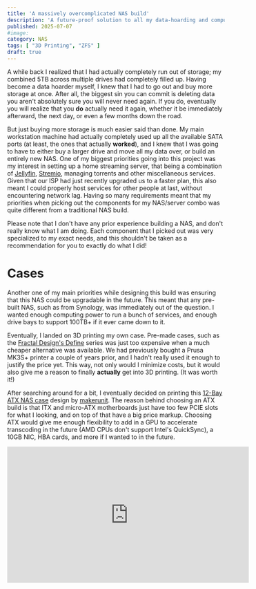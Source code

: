 ```yaml
---
title: 'A massively overcomplicated NAS build'
description: 'A future-proof solution to all my data-hoarding and compute needs'
published: 2025-07-07
#image:
category: NAS
tags: [ "3D Printing", "ZFS" ]
draft: true
---
```


A while back I realized that I had actually completely run out of storage; my combined 5TB across multiple drives had
completely filled up. Having become a data hoarder myself, I knew that I had to go out and buy more storage at once.
After all, the biggest sin you can commit is deleting data you aren't absolutely sure you will never need again.
If you do, eventually you will realize that you **do** actually need it again, whether it be immediately afterward,
the next day, or even a few months down the road.

But just buying more storage is much easier said than done. My main workstation machine had actually completely used up
all the available SATA ports (at least, the ones that actually **worked**), and I knew that I was going to have to either
buy a larger drive and move all my data over, or build an entirely new NAS. One of my biggest priorities going into
this project was my interest in setting up a home streaming server, that being a combination of [Jellyfin], [Stremio],
managing torrents and other miscellaneous services. Given that our ISP had just recently upgraded us to a faster
plan, this also meant I could properly host services for other people at last, without encountering network lag.
Having so many requirements meant that my priorities when picking out the components for my NAS/server combo was quite
different from a traditional NAS build.

Please note that I don't have any prior experience building a NAS, and don't really know what I am doing.
Each component that I picked out was very specialized to my exact needs, and this shouldn't be taken as a recommendation
for you to exactly do what I did!

# Cases

Another one of my main priorities while designing this build was ensuring that this NAS could be upgradable in the
future. This meant that any pre-built NAS, such as from Synology, was immediately out of the question. I wanted enough
computing power to run a bunch of services, and enough drive bays to support 100TB+ if it ever came down to it.

Eventually, I landed on 3D printing my own case. Pre-made cases, such as the [Fractal Design's Define] series was just
too expensive when a much cheaper alternative was available. We had previously bought a Prusa MK3S+ printer a couple
of years prior, and I hadn't really used it enough to justify the price yet. This way, not only would I minimize costs,
but it would also give me a reason to finally **actually** get into 3D printing. (It was worth it!)

After searching around for a bit, I eventually decided on printing this [12-Bay ATX NAS case] design by [makerunit].
The reason behind choosing an ATX build is that ITX and micro-ATX motherboards just have too few PCIE slots for what I
looking, and on top of that have a big price markup. Choosing ATX would give me enough flexibility to add
in a GPU to accelerate transcoding in the future (AMD CPUs don't support Intel's QuickSync), a 10GB NIC, HBA cards,
and more if I wanted to in the future.

<iframe width="560" height="315"
        src="https://www.youtube-nocookie.com/embed/h7FyS37KHms"
        title="YouTube video player"
        frameborder="0"
        allow="accelerometer; autoplay; clipboard-write; encrypted-media; gyroscope; picture-in-picture; web-share"
        referrerpolicy="strict-origin-when-cross-origin"
        allowfullscreen/>

This part of the project ironically took the longest, mostly because of actually having to learn how to print and
maintain my 3D printer.

# Hardware

I went through a **lot** of different options here. From reusing my current hardware (and upgrading my desktop
instead), buying old hardware, and even scavenging

Ultimately, I wrote down my requirements and then started to evaluate all the choices:
- ECC (Error-Correcting Code) RAM was something I wouldn't budge on. I had heard stories of memory corruption
  ruining ZFS pools, and I was not willing to take this risk. This requirement eliminated all consumer Intel CPUs,
  leaving me with enterprise Xeons, Threadrippers, Epyc, and Ryzen CPUs.
- I wanted enough flexibility to be able to expand my pool to 100TB if necessary in the future. With the case I
  picked having 12 bays, I would most likely need at least one PCIE slot dedicated to an HBA card to be able to 
  populate all the bays.
- Having so much storage would require a corresponding amount of RAM, at 1GB of RAM per 1TB of storage due
  to ZFS recommendations.\* This would also allow me to run more services.

*Allegedly "1GB per TB" is still debated for ZFS. This might only be for when deduplication is turned
on, which I won't be using. Either way, I'd still like the extra RAM to run other services.
[More info](https://serverfault.com/a/958817)*


[Jellyfin]: https://jellyfin.org
[Stremio]: https://www.stremio.com/downloads

[Fractal Design's Define]: https://www.fractal-design.com/products/cases/define
[12-Bay ATX NAS case]: https://www.printables.com/model/1278847-12-bay-atx-nas-case/comments
[makerunit]: https://www.youtube.com/@makerunit
